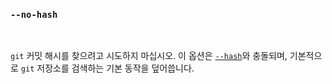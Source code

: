 ### `--no-hash`

<br />

`git` 커밋 해시를 찾으려고 시도하지 마십시오.
이 옵션은 [`--hash`](#--hash-hash)와 충돌되며, 기본적으로 `git` 저장소를 검색하는 기본 동작을 덮어씁니다.